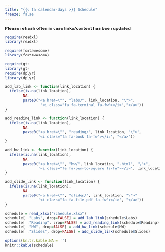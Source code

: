```yaml
---
title: "{{< fa calendar-days >}} Schedule"
freeze: false
---
```


**Please refresh often in case links/content has been updated**

```r
require(readxl)
library(readxl)

require(fontawesome)
library(fontawesome)

require(gt)
library(gt)
require(dplyr)
library(dplyr)
```

```r
add_lab_link <- function(link_location) {
  ifelse(is.na(link_location), 
        NA, 
        paste0("<a href=\"", "labs/", link_location, "\">",
                '<i class="fa fa-terminal fa-fw"></i>',"</a>"))
}

add_reading_link <- function(link_location) {
  ifelse(is.na(link_location), 
        NA, 
        paste0("<a href=\"", "reading/", link_location, "\">",
               '<i class="fa fa-book fa-fw"></i>', "</a>"))
}

add_hw_link <- function(link_location) {
  ifelse(is.na(link_location), 
        NA, 
        paste0("<a href=\"", "hw/", link_location, ".html", "\">",
               '<i class="fa fa-pen-to-square fa-fw"></i>', link_location, "</a>"))
}

add_slide_link <- function(link_location) {
  ifelse(is.na(link_location), 
        NA, 
        paste0("<a href=\"", "slides/", link_location, "\">",
               '<i class="fa fa-file-pdf fa-fw"></i>', "</a>"))
}
```

```r

schedule = read_xlsx("schedule.xlsx")
schedule[ ,"Labs", drop=FALSE] = add_lab_link(schedule$Labs)
schedule[ ,"Reading", drop=FALSE] = add_reading_link(schedule$Reading)
schedule[ ,"HW", drop=FALSE] = add_hw_link(schedule$HW)
schedule[ ,"Slides", drop=FALSE] = add_slide_link(schedule$Slides)

```



```r
options(knitr.kable.NA = '')
knitr::kable(schedule)

```


